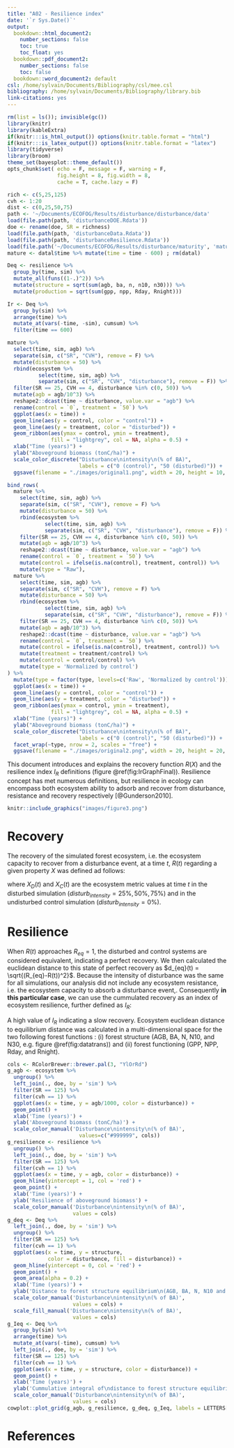 ```yaml
---
title: "A02 - Resilience index"
date: '`r Sys.Date()`'
output:
  bookdown::html_document2:
    number_sections: false
    toc: true
    toc_float: yes
  bookdown::pdf_document2:
    number_sections: false
    toc: false
  bookdown::word_document2: default
csl: /home/sylvain/Documents/Bibliography/csl/mee.csl
bibliography: /home/sylvain/Documents/Bibliography/library.bib
link-citations: yes
---
```


```r
rm(list = ls()); invisible(gc())
library(knitr)
library(kableExtra)
if(knitr:::is_html_output()) options(knitr.table.format = "html") 
if(knitr:::is_latex_output()) options(knitr.table.format = "latex") 
library(tidyverse)
library(broom)
theme_set(bayesplot::theme_default())
opts_chunk$set( echo = F, message = F, warning = F, 
                fig.height = 8, fig.width = 8,
                cache = T, cache.lazy = F)
```

```r
rich <- c(5,25,125)
cvh <- 1:20
dist <- c(0,25,50,75)
path <- '~/Documents/ECOFOG/Results/disturbance/disturbance/data'
load(file.path(path, 'disturbanceDOE.Rdata'))
doe <- rename(doe, SR = richness)
load(file.path(path, 'disturbanceData.Rdata'))
load(file.path(path, 'disturbanceResilience.Rdata'))
load(file.path('~/Documents/ECOFOG/Results/disturbance/maturity', 'matureData.Rdata'))
mature <- datal$time %>% mutate(time = time - 600) ; rm(datal)
```

```r
Deq <- resilience %>% 
  group_by(time, sim) %>% 
  mutate_all(funs((1-.)^2)) %>% 
  mutate(structure = sqrt(sum(agb, ba, n, n10, n30))) %>% 
  mutate(production = sqrt(sum(gpp, npp, Rday, Rnight)))
```

```r
Ir <- Deq %>% 
  group_by(sim) %>% 
  arrange(time) %>% 
  mutate_at(vars(-time, -sim), cumsum) %>% 
  filter(time == 600)
```

```r
mature %>% 
  select(time, sim, agb) %>% 
  separate(sim, c("SR", "CVH"), remove = F) %>% 
  mutate(disturbance = 50) %>% 
  rbind(ecosystem %>% 
          select(time, sim, agb) %>% 
          separate(sim, c("SR", "CVH", "disturbance"), remove = F)) %>% 
  filter(SR == 25, CVH == 4, disturbance %in% c(0, 50)) %>% 
  mutate(agb = agb/10^3) %>% 
  reshape2::dcast(time ~ disturbance, value.var = "agb") %>% 
  rename(control = `0`, treatment = `50`) %>% 
  ggplot(aes(x = time)) +
  geom_line(aes(y = control, color = "control")) +
  geom_line(aes(y = treatment, color = "disturbed")) +
  geom_ribbon(aes(ymax = control, ymin = treatment), 
              fill = "lightgrey", col = NA, alpha = 0.5) +
  xlab("Time (years)") +
  ylab("Aboveground biomass (tonC/ha)") +
  scale_color_discrete("Disturbance\nintensity\n(% of BA)", 
                       labels = c("0 (control)", "50 (disturbed)")) +
  ggsave(filename = "./images/original1.png", width = 20, height = 10, units = "cm")
```

```r
bind_rows(
  mature %>% 
    select(time, sim, agb) %>% 
    separate(sim, c("SR", "CVH"), remove = F) %>% 
    mutate(disturbance = 50) %>% 
    rbind(ecosystem %>% 
            select(time, sim, agb) %>% 
            separate(sim, c("SR", "CVH", "disturbance"), remove = F)) %>% 
    filter(SR == 25, CVH == 4, disturbance %in% c(0, 50)) %>% 
    mutate(agb = agb/10^3) %>% 
    reshape2::dcast(time ~ disturbance, value.var = "agb") %>% 
    rename(control = `0`, treatment = `50`) %>% 
    mutate(control = ifelse(is.na(control), treatment, control)) %>% 
    mutate(type = "Raw"),
  mature %>% 
    select(time, sim, agb) %>% 
    separate(sim, c("SR", "CVH"), remove = F) %>% 
    mutate(disturbance = 50) %>% 
    rbind(ecosystem %>% 
            select(time, sim, agb) %>% 
            separate(sim, c("SR", "CVH", "disturbance"), remove = F)) %>% 
    filter(SR == 25, CVH == 4, disturbance %in% c(0, 50)) %>% 
    mutate(agb = agb/10^3) %>% 
    reshape2::dcast(time ~ disturbance, value.var = "agb") %>% 
    rename(control = `0`, treatment = `50`) %>% 
    mutate(control = ifelse(is.na(control), treatment, control)) %>% 
    mutate(treatment = treatment/control) %>% 
    mutate(control = control/control) %>%
    mutate(type = 'Normalized by control')
) %>% 
  mutate(type = factor(type, levels=c('Raw', 'Normalized by control'))) %>% 
  ggplot(aes(x = time)) +
  geom_line(aes(y = control, color = "control")) +
  geom_line(aes(y = treatment, color = "disturbed")) +
  geom_ribbon(aes(ymax = control, ymin = treatment), 
              fill = "lightgrey", col = NA, alpha = 0.5) +
  xlab("Time (years)") +
  ylab("Aboveground biomass (tonC/ha)") +
  scale_color_discrete("Disturbance\nintensity\n(% of BA)", 
                       labels = c("0 (control)", "50 (disturbed)")) +
  facet_wrap(~type, nrow = 2, scales = "free") +
  ggsave(filename = "./images/original2.png", width = 20, height = 20, units = "cm")
```

This document introduces and explains the recovery function $R(X)$ and the resilience index $I_R$ definitions (figure \@ref(fig:IrGraphFinal)). Resilience concept has met numerous definitions, but resilience in ecology can encompass both ecosystem ability to adsorb and recover from disturbance, resistance and recovery respectively [@Gunderson2010].

```r
knitr::include_graphics("images/figure3.png")
```

# Recovery

The recovery of the simulated forest ecosystem, i.e. the ecosystem capacity to recover from a disturbance event, at a time $t$, $R(t)$ regarding a given property $X$ was defined ad follows:

\begin{equation}
  R[X(t)] = \frac{X_D(t)}{X_C(t)}
  (\#eq:Recovery)
\end{equation}

where $X_D(t)$ and $X_C(t)$ are the ecosystem metric values at time $t$ in the disturbed simulation ($disturb_{intensity} = 25\%, 50\%, 75\%$) and in the undisturbed control simulation ($disturb_{intensity} = 0\%$).

# Resilience

When $R(t)$ approaches $R_{eq}=1$, the disturbed and control systems are considered equivalent, indicating a perfect recovery. We then calculated the euclidean distance to this state of perfect recovery as $d_{eq}(t) = \sqrt{(R_{eq}-R(t))^2}$. Because the intensity of disturbance was the same for all simulations, our analysis did not include any ecosystem resistance, i.e. the ecosystem capacity to absorb a disturbance event,. Consequently **in this particular case**, we can use the cummulated recovery as an index of ecosystem resilience, further defined as $I_R$:

\begin{equation}
  I_R(X) = \int _{t=0} ^{t=600} \frac{X_D(t)}{X_C(t)}.dt
  (\#eq:Resilience)
\end{equation}

A high value of $I_R$ indicating a slow recovery. Ecosystem euclidean distance to equilibrium distance was calculated in a multi-dimensional space for the two following forest functions : (i) forest structure (AGB, BA, N, N10, and N30, e.g. figure \@ref(fig:datatrans)) and (ii) forest functioning (GPP, NPP, Rday, and Rnight).

```r
cols <- RColorBrewer::brewer.pal(3, "YlOrRd")
g_agb <- ecosystem %>% 
  ungroup() %>% 
  left_join(., doe, by = 'sim') %>%
  filter(SR == 125) %>% 
  filter(cvh == 1) %>% 
  ggplot(aes(x = time, y = agb/1000, color = disturbance)) +
  geom_point() +
  xlab('Time (years)') +
  ylab('Aboveground biomass (tonC/ha)') +
  scale_color_manual('Disturbance\nintensity\n(% of BA)',
                       values=c("#999999", cols))
g_resilience <- resilience %>% 
  ungroup() %>%
  left_join(., doe, by = 'sim') %>%
  filter(SR == 125) %>% 
  filter(cvh == 1) %>% 
  ggplot(aes(x = time, y = agb, color = disturbance)) +
  geom_hline(yintercept = 1, col = 'red') +
  geom_point() +
  xlab('Time (years)') +
  ylab('Resilience of aboveground biomass') +
  scale_color_manual('Disturbance\nintensity\n(% of BA)',
                     values = cols)
g_deq <- Deq %>% 
  left_join(., doe, by = 'sim') %>%
  ungroup() %>%
  filter(SR == 125) %>% 
  filter(cvh == 1) %>% 
  ggplot(aes(x = time, y = structure, 
             color = disturbance, fill = disturbance)) +
  geom_hline(yintercept = 0, col = 'red') +
  geom_point() +
  geom_area(alpha = 0.2) +
  xlab('Time (years)') +
  ylab('Distance to forest structure equilibrium\n(AGB, BA, N, N10 and N30)') +
  scale_color_manual('Disturbance\nintensity\n(% of BA)',
                     values = cols) +
  scale_fill_manual('Disturbance\nintensity\n(% of BA)',
                     values = cols)
g_Ieq <- Deq %>% 
  group_by(sim) %>% 
  arrange(time) %>% 
  mutate_at(vars(-time), cumsum) %>% 
  left_join(., doe, by = 'sim') %>%
  filter(SR == 125) %>% 
  filter(cvh == 1) %>% 
  ggplot(aes(x = time, y = structure, color = disturbance)) +
  geom_point() +
  xlab('Time (years)') +
  ylab('Cummulative integral of\ndistance to forest structure equilibrium\n(AGB, BA, N, N10 and N30)') +
  scale_color_manual('Disturbance\nintensity\n(% of BA)',
                     values = cols)
cowplot::plot_grid(g_agb, g_resilience, g_deq, g_Ieq, labels = LETTERS[1:4])
```

# References
